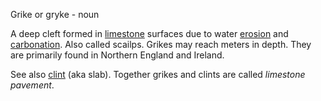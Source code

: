 Grike or gryke - noun

A deep cleft formed in [[limestone]] surfaces due to water [[erosion]] and [[carbonation]].  Also called scailps.  Grikes may reach meters in depth.  They are primarily found in Northern England and Ireland.  

See also [[clint]] (aka slab).  Together grikes and clints are called ''limestone pavement''.

{{msg:stub}}